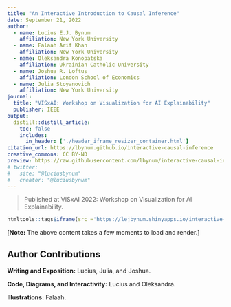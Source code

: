```yaml
---
title: "An Interactive Introduction to Causal Inference"
date: September 21, 2022
author:
  - name: Lucius E.J. Bynum
    affiliation: New York University
  - name: Falaah Arif Khan
    affiliation: New York University
  - name: Oleksandra Konopatska
    affiliation: Ukrainian Catholic University
  - name: Joshua R. Loftus
    affiliation: London School of Economics
  - name: Julia Stoyanovich
    affiliation: New York University
journal: 
  title: "VISxAI: Workshop on Visualization for AI Explainability"
  publisher: IEEE
output: 
  distill::distill_article:
    toc: false
    includes:
      in_header: ['./header_iframe_resizer_container.html']
citation_url: https://lbynum.github.io/interactive-causal-inference
creative_commons: CC BY-ND
preview: https://raw.githubusercontent.com/lbynum/interactive-causal-inference/main/graphical_model.png
# twitter:
#   site: "@luciusbynum"
#   creator: "@luciusbynum"
---
```


> Published at VISxAI 2022: Workshop on Visualization for AI Explainability. <a id="backToTop"></a>

```r
htmltools::tags$iframe(src ='https://lejbynum.shinyapps.io/interactive-causal-inference', width='100%', `data-external`='1', scrolling='no')
```

<script>iFrameResize({log:true, inPageLinks: true})</script>

[**Note:** The above content takes a few moments to load and render.]

## Author Contributions {.appendix}

**Writing and Exposition:** Lucius, Julia, and Joshua.

**Code, Diagrams, and Interactivity:** Lucius and Oleksandra.

**Illustrations:** Falaah.